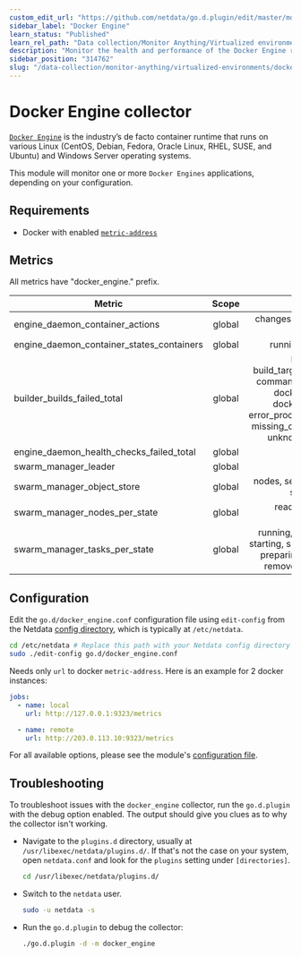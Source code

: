 ```yaml
---
custom_edit_url: "https://github.com/netdata/go.d.plugin/edit/master/modules/docker_engine/README.md"
sidebar_label: "Docker Engine"
learn_status: "Published"
learn_rel_path: "Data collection/Monitor Anything/Virtualized environments"
description: "Monitor the health and performance of the Docker Engine runtime with zero configuration, per-second metric granularity, and interactive visualizations."
sidebar_position: "314762"
slug: "/data-collection/monitor-anything/virtualized-environments/docker-engine"
---
```



# Docker Engine collector

[`Docker Engine`](https://docs.docker.com/engine/) is the industry’s de facto container runtime that runs on various
Linux (CentOS, Debian, Fedora, Oracle Linux, RHEL, SUSE, and Ubuntu) and Windows Server operating systems.

This module will monitor one or more `Docker Engines` applications, depending on your configuration.

## Requirements

- Docker with enabled [`metric-address`](https://docs.docker.com/config/thirdparty/prometheus/)

## Metrics

All metrics have "docker_engine." prefix.

| Metric                                    | Scope  |                                                                                                         Dimensions                                                                                                          |   Units    |
|-------------------------------------------|:------:|:---------------------------------------------------------------------------------------------------------------------------------------------------------------------------------------------------------------------------:|:----------:|
| engine_daemon_container_actions           | global |                                                                                           changes, commit, create, delete, start                                                                                            | actions/s  |
| engine_daemon_container_states_containers | global |                                                                                                  running, paused, stopped                                                                                                   | containers |
| builder_builds_failed_total               | global | build_canceled, build_target_not_reachable_error, command_not_supported_error, dockerfile_empty_error, dockerfile_syntax_error, error_processing_commands_error, missing_onbuild_arguments_error, unknown_instruction_error |  fails/s   |
| engine_daemon_health_checks_failed_total  | global |                                                                                                            fails                                                                                                            |  events/s  |
| swarm_manager_leader                      | global |                                                                                                          is_leader                                                                                                          |    bool    |
| swarm_manager_object_store                | global |                                                                                     nodes, services, tasks, networks, secrets, configs                                                                                      |  objects   |
| swarm_manager_nodes_per_state             | global |                                                                                             ready, down, unknown, disconnected                                                                                              |   nodes    |
| swarm_manager_tasks_per_state             | global |                                                running, failed, ready, rejected, starting, shutdown, new, orphaned, preparing, pending, complete, remove, accepted, assigned                                                |   tasks    |

## Configuration

Edit the `go.d/docker_engine.conf` configuration file using `edit-config` from the
Netdata [config directory](/docs/getting-started/manage-and-configure/configuration), which is typically at `/etc/netdata`.

```bash
cd /etc/netdata # Replace this path with your Netdata config directory
sudo ./edit-config go.d/docker_engine.conf
```

Needs only `url` to docker `metric-address`. Here is an example for 2 docker instances:

```yaml
jobs:
  - name: local
    url: http://127.0.0.1:9323/metrics

  - name: remote
    url: http://203.0.113.10:9323/metrics
```

For all available options, please see the
module's [configuration file](https://github.com/netdata/go.d.plugin/blob/master/config/go.d/docker_engine.conf).

## Troubleshooting

To troubleshoot issues with the `docker_engine` collector, run the `go.d.plugin` with the debug option enabled. The
output should give you clues as to why the collector isn't working.

- Navigate to the `plugins.d` directory, usually at `/usr/libexec/netdata/plugins.d/`. If that's not the case on
  your system, open `netdata.conf` and look for the `plugins` setting under `[directories]`.

  ```bash
  cd /usr/libexec/netdata/plugins.d/
  ```

- Switch to the `netdata` user.

  ```bash
  sudo -u netdata -s
  ```

- Run the `go.d.plugin` to debug the collector:

  ```bash
  ./go.d.plugin -d -m docker_engine
  ```
